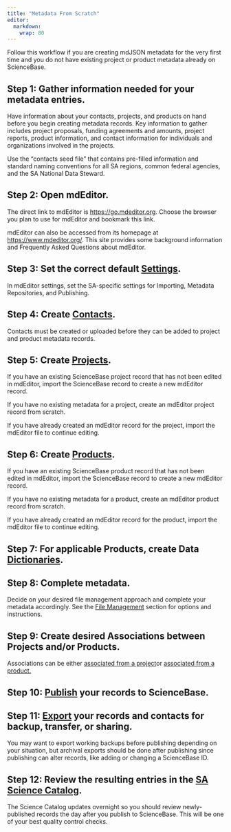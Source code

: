 ```yaml
---
title: "Metadata From Scratch"
editor: 
  markdown: 
    wrap: 80
---
```


Follow this workflow if you are creating mdJSON metadata for the very first time
and you do not have existing project or product metadata already on ScienceBase.

## Step 1: Gather information needed for your metadata entries.

Have information about your contacts, projects, and products on hand before you
begin creating metadata records. Key information to gather includes project
proposals, funding agreements and amounts, project reports, product information,
and contact information for individuals and organizations involved in the
projects.

Use the "contacts seed file" that contains pre-filled information and standard
naming conventions for all SA regions, common federal agencies, and the SA
National Data Steward.

## Step 2: Open mdEditor.

The direct link to mdEditor is <https://go.mdeditor.org>. Choose the browser you
plan to use for mdEditor and bookmark this link.

mdEditor can also be accessed from its homepage at <https://www.mdeditor.org/>.
This site provides some background information and Frequently Asked Questions
about mdEditor.

## Step 3: Set the correct default [Settings](../settings.md).

In mdEditor settings, set the SA-specific settings for Importing, Metadata
Repositories, and Publishing.

## Step 4: Create [Contacts](../contacts/).

Contacts must be created or uploaded before they can be added to project and
product metadata records.

## Step 5: Create [Projects](../project-entry-guidance/).

If you have an existing ScienceBase project record that has not been edited in
mdEditor, import the ScienceBase record to create a new mdEditor record.

If you have no existing metadata for a project, create an mdEditor project
record from scratch.

If you have already created an mdEditor record for the project, import the
mdEditor file to continue editing.

## Step 6: Create [Products](../product-entry-guidance/).

If you have an existing ScienceBase product record that has not been edited in
mdEditor, import the ScienceBase record to create a new mdEditor record.

If you have no existing metadata for a product, create an mdEditor product
record from scratch.

If you have already created an mdEditor record for the product, import the
mdEditor file to continue editing.

## Step 7: For applicable Products, create Data [Dictionaries](../product-entry-guidance/dictionaries-tab-product.md).

## Step 8: Complete metadata.

Decide on your desired file management approach and complete your metadata
accordingly. See the [File Management](../data-management/) section for options
and instructions.

## Step 9: Create desired Associations between Projects and/or Products.

Associations can be either [associated from a
project](../project-entry-guidance/associating-records.md)or [associated from a
product.](../product-entry-guidance/associating-records-products.md)

## Step 10: [Publish](../publish/) your records to ScienceBase.

## Step 11: [Export](../data-management/export.md) your records and contacts for backup, transfer, or sharing.

You may want to export working backups before publishing depending on your
situation, but archival exports should be done after publishing since publishing
can alter records, like adding or changing a ScienceBase ID.

## Step 12: Review the resulting entries in the [SA Science Catalog](https://www.fws.gov/science/catalog/).

The Science Catalog updates overnight so you should review newly-published
records the day after you publish to ScienceBase. This will be one of your best
quality control checks.
